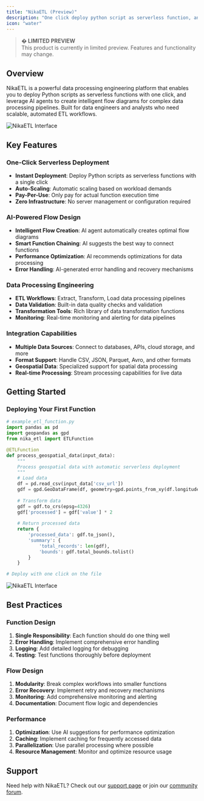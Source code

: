 ```yaml
---
title: "NikaETL (Preview)"
description: "One click deploy python script as serverless function, and use AI agent to create a flow diagram using these functions for data processing engineering"
icon: "water"
---
```


> **� LIMITED PREVIEW**  
> This product is currently in limited preview. Features and functionality may change.

## Overview

NikaETL is a powerful data processing engineering platform that enables you to deploy Python scripts as serverless functions with one click, and leverage AI agents to create intelligent flow diagrams for complex data processing pipelines. Built for data engineers and analysts who need scalable, automated ETL workflows.

![NikaETL Interface](/products/nika-etl.jpg)

## Key Features

### One-Click Serverless Deployment
- **Instant Deployment**: Deploy Python scripts as serverless functions with a single click
- **Auto-Scaling**: Automatic scaling based on workload demands
- **Pay-Per-Use**: Only pay for actual function execution time
- **Zero Infrastructure**: No server management or configuration required

### AI-Powered Flow Design
- **Intelligent Flow Creation**: AI agent automatically creates optimal flow diagrams
- **Smart Function Chaining**: AI suggests the best way to connect functions
- **Performance Optimization**: AI recommends optimizations for data processing
- **Error Handling**: AI-generated error handling and recovery mechanisms

### Data Processing Engineering
- **ETL Workflows**: Extract, Transform, Load data processing pipelines
- **Data Validation**: Built-in data quality checks and validation
- **Transformation Tools**: Rich library of data transformation functions
- **Monitoring**: Real-time monitoring and alerting for data pipelines

### Integration Capabilities
- **Multiple Data Sources**: Connect to databases, APIs, cloud storage, and more
- **Format Support**: Handle CSV, JSON, Parquet, Avro, and other formats
- **Geospatial Data**: Specialized support for spatial data processing
- **Real-time Processing**: Stream processing capabilities for live data

## Getting Started

### Deploying Your First Function

```python
# example_etl_function.py
import pandas as pd
import geopandas as gpd
from nika_etl import ETLFunction

@ETLFunction
def process_geospatial_data(input_data):
    """
    Process geospatial data with automatic serverless deployment
    """
    # Load data
    df = pd.read_csv(input_data['csv_url'])
    gdf = gpd.GeoDataFrame(df, geometry=gpd.points_from_xy(df.longitude, df.latitude))
    
    # Transform data
    gdf = gdf.to_crs(epsg=4326)
    gdf['processed'] = gdf['value'] * 2
    
    # Return processed data
    return {
        'processed_data': gdf.to_json(),
        'summary': {
            'total_records': len(gdf),
            'bounds': gdf.total_bounds.tolist()
        }
    }

# Deploy with one click on the file
```

![NikaETL Interface](/products/nika-etl-2.jpg)

## Best Practices

### Function Design
1. **Single Responsibility**: Each function should do one thing well
2. **Error Handling**: Implement comprehensive error handling
3. **Logging**: Add detailed logging for debugging
4. **Testing**: Test functions thoroughly before deployment

### Flow Design
1. **Modularity**: Break complex workflows into smaller functions
2. **Error Recovery**: Implement retry and recovery mechanisms
3. **Monitoring**: Add comprehensive monitoring and alerting
4. **Documentation**: Document flow logic and dependencies

### Performance
1. **Optimization**: Use AI suggestions for performance optimization
2. **Caching**: Implement caching for frequently accessed data
3. **Parallelization**: Use parallel processing where possible
4. **Resource Management**: Monitor and optimize resource usage

## Support

Need help with NikaETL? Check out our [support page](/support) or join our [community forum](https://github.com/orgs/NikaEco/discussions). 